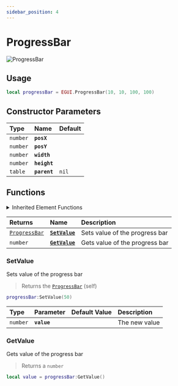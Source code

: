 ```yaml
---
sidebar_position: 4
---
```


# ProgressBar

![ProgressBar](/img/components/progress-bar.png)

## Usage

```lua title="Client/Index.lua"
local progressBar = EGUI.ProgressBar(10, 10, 100, 100)
```

## Constructor Parameters

| **Type** | **Name** | **Default** |
| :--- | :--- | :--- |
| `number` | **`posX`** |  |
| `number` | **`posY`** |  |
| `number` | **`width`** |  |
| `number` | **`height`** |  |
| `table` | **`parent`** | `nil` |

## Functions


<details><summary>Inherited Element Functions</summary><BaseElementFunctions /></details>

| **Returns** | **Name** | **Description** |
| :--- | :--- | :--- |
| [`ProgressBar`](progress-bar) | [**`SetValue`**](progress-bar#setvalue) | Sets value of the progress bar |
| `number` | [**`GetValue`**](progress-bar#getvalue) | Gets value of the progress bar |

### SetValue

Sets value of the progress bar

> Returns the [`ProgressBar`](progress-bar) (self)

```lua
progressBar:SetValue(50)
```

| Type | Parameter | Default Value | Description |
| :--- | :--- | :--- | :--- |
| `number` | **`value`** |  | The new value |

### GetValue

Gets value of the progress bar

> Returns a `number`

```lua
local value = progressBar:GetValue()
```
